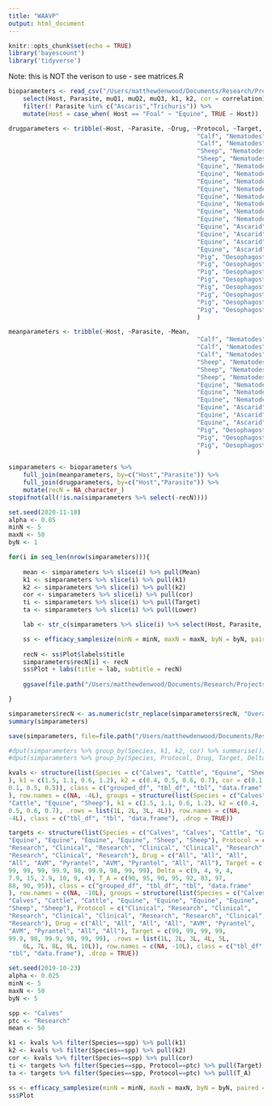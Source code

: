 ```yaml
---
title: "WAAVP"
output: html_document
---
```


```r
knitr::opts_chunk$set(echo = TRUE)
library('bayescount')
library('tidyverse')
```

Note: this is NOT the verison to use - see matrices.R

```r
bioparameters <- read_csv("/Users/matthewdenwood/Documents/Research/Projects/WAAVP/Power paper/analyses/median_numbers.csv") %>%
	select(Host, Parasite, muQ1, muQ2, muQ3, k1, k2, cor = correlation) %>%
	filter(! Parasite %in% c("Ascaris","Trichuris")) %>%
	mutate(Host = case_when( Host == "Foal" ~ "Equine", TRUE ~ Host))

drugparameters <- tribble(~Host, ~Parasite, ~Drug, ~Protocol, ~Target, ~Lower,
													"Calf", "Nematodes", "All", "Clinical", 99, 90,
													"Calf", "Nematodes", "All", "Research", 99, 95,
													"Sheep", "Nematodes", "All", "Clinical", 99, 90,
													"Sheep", "Nematodes", "All", "Research", 99, 95,
													"Equine", "Nematodes", "ML", "Clinical", 99.9, 92,
													"Equine", "Nematodes", "ML", "Research", 99.9, 96,
													"Equine", "Nematodes", "BZ", "Clinical", 99, 90,
													"Equine", "Nematodes", "BZ", "Research", 99, 95,
													"Equine", "Nematodes", "Pyrantel", "Clinical-1", 98, 80,
													"Equine", "Nematodes", "Pyrantel", "Clinical-2", 98, 85,
													"Equine", "Nematodes", "Pyrantel", "Research-1", 98, 88,
													"Equine", "Nematodes", "Pyrantel", "Research-2", 98, 90,
													"Equine", "Ascarid", "All", "Clinical-1", 99, 90,
													"Equine", "Ascarid", "All", "Clinical-2", 99.9, 92,
													"Equine", "Ascarid", "All", "Research-1", 99, 95,
													"Equine", "Ascarid", "All", "Research-2", 99.9, 96,
													"Pig", "Oesophagostomum", "IVM", "Clinical-1", 90, 80,
													"Pig", "Oesophagostomum", "IVM", "Clinical-2", 95, 85,
													"Pig", "Oesophagostomum", "IVM", "Research-1", 90, 85,
													"Pig", "Oesophagostomum", "IVM", "Research-2", 95, 90,
													"Pig", "Oesophagostomum", "BZ", "Clinical-1", 98, 85,
													"Pig", "Oesophagostomum", "BZ", "Clinical-2", 98, 90,
													"Pig", "Oesophagostomum", "BZ", "Research-1", 98, 90,
													"Pig", "Oesophagostomum", "BZ", "Research-2", 98, 95,
													)

meanparameters <- tribble(~Host, ~Parasite, ~Mean,
													"Calf", "Nematodes", 40,
													"Calf", "Nematodes", 15,
													"Calf", "Nematodes", 8,
													"Sheep", "Nematodes", 40,
													"Sheep", "Nematodes", 15,
													"Sheep", "Nematodes", 8,
													"Equine", "Nematodes", 40,
													"Equine", "Nematodes", 15,
													"Equine", "Nematodes", 8,
													"Equine", "Ascarid", 40,
													"Equine", "Ascarid", 15,
													"Equine", "Ascarid", 8,
													"Pig", "Oesophagostomum", 40,
													"Pig", "Oesophagostomum", 15,
													"Pig", "Oesophagostomum", 8,
													)

```

```r
simparameters <- bioparameters %>% 
	full_join(meanparameters, by=c("Host","Parasite")) %>%
	full_join(drugparameters, by=c("Host","Parasite")) %>%
	mutate(recN = NA_character_)
stopifnot(all(!is.na(simparameters %>% select(-recN))))
```



```r
set.seed(2020-11-18)
alpha <- 0.05
minN <- 5
maxN <- 50
byN <- 1

for(i in seq_len(nrow(simparameters))){
	
	mean <- simparameters %>% slice(i) %>% pull(Mean)
	k1 <- simparameters %>% slice(i) %>% pull(k1)
	k2 <- simparameters %>% slice(i) %>% pull(k2)
	cor <- simparameters %>% slice(i) %>% pull(cor)
	ti <- simparameters %>% slice(i) %>% pull(Target)
	ta <- simparameters %>% slice(i) %>% pull(Lower)

	lab <- str_c(simparameters %>% slice(i) %>% select(Host, Parasite, Drug, Protocol, Mean), collapse = ' ')

	ss <- efficacy_samplesize(minN = minN, maxN = maxN, byN = byN, paired = TRUE, plot=TRUE, alpha=alpha, mean=mean, k=c(k1,k2), cor=cor, T_A=ta/100, T_I=ti/100)
	
	recN <- ss$Plot$labels$title
	simparameters$recN[i] <- recN
	ss$Plot + labs(title = lab, subtitle = recN)
	
	ggsave(file.path("/Users/matthewdenwood/Documents/Research/Projects/WAAVP/Power paper/power/", str_c(str_replace_all(lab, " ", "_"), ".pdf")))

}

simparameters$recN <- as.numeric(str_replace(simparameters$recN, "Overall recommended N: ", ""))
summary(simparameters)

save(simparameters, file=file.path("/Users/matthewdenwood/Documents/Research/Projects/WAAVP/Power paper/power/", "results.Rdata"))

```






```r
#dput(simparameters %>% group_by(Species, k1, k2, cor) %>% summarise())
#dput(simparameters %>% group_by(Species, Protocol, Drug, Target, Delta) %>% summarise() %>% mutate(T_A = Target-Delta))

kvals <- structure(list(Species = c("Calves", "Cattle", "Equine", "Sheep"
), k1 = c(1.5, 1.1, 0.6, 1.2), k2 = c(0.4, 0.5, 0.6, 0.7), cor = c(0.1, 
0.1, 0.5, 0.5)), class = c("grouped_df", "tbl_df", "tbl", "data.frame"
), row.names = c(NA, -4L), groups = structure(list(Species = c("Calves", 
"Cattle", "Equine", "Sheep"), k1 = c(1.5, 1.1, 0.6, 1.2), k2 = c(0.4, 
0.5, 0.6, 0.7), .rows = list(1L, 2L, 3L, 4L)), row.names = c(NA, 
-4L), class = c("tbl_df", "tbl", "data.frame"), .drop = TRUE))

targets <- structure(list(Species = c("Calves", "Calves", "Cattle", "Cattle", 
"Equine", "Equine", "Equine", "Equine", "Sheep", "Sheep"), Protocol = c("Clinical", 
"Research", "Clinical", "Research", "Clinical", "Clinical", "Research", 
"Research", "Clinical", "Research"), Drug = c("All", "All", "All", 
"All", "AVM", "Pyrantel", "AVM", "Pyrantel", "All", "All"), Target = c(99, 
99, 99, 99, 99.9, 98, 99.9, 98, 99, 99), Delta = c(9, 4, 9, 4, 
7.9, 15, 2.9, 10, 9, 4), T_A = c(90, 95, 90, 95, 92, 83, 97, 
88, 90, 95)), class = c("grouped_df", "tbl_df", "tbl", "data.frame"
), row.names = c(NA, -10L), groups = structure(list(Species = c("Calves", 
"Calves", "Cattle", "Cattle", "Equine", "Equine", "Equine", "Equine", 
"Sheep", "Sheep"), Protocol = c("Clinical", "Research", "Clinical", 
"Research", "Clinical", "Clinical", "Research", "Research", "Clinical", 
"Research"), Drug = c("All", "All", "All", "All", "AVM", "Pyrantel", 
"AVM", "Pyrantel", "All", "All"), Target = c(99, 99, 99, 99, 
99.9, 98, 99.9, 98, 99, 99), .rows = list(1L, 2L, 3L, 4L, 5L, 
    6L, 7L, 8L, 9L, 10L)), row.names = c(NA, -10L), class = c("tbl_df", 
"tbl", "data.frame"), .drop = TRUE))
```


```r
set.seed(2019-10-23)
alpha <- 0.025
minN <- 5
maxN <- 50
byN <- 5

spp <- "Calves"
ptc <- "Research"
mean <- 50

k1 <- kvals %>% filter(Species==spp) %>% pull(k1)
k2 <- kvals %>% filter(Species==spp) %>% pull(k2)
cor <- kvals %>% filter(Species==spp) %>% pull(cor)
ti <- targets %>% filter(Species==spp, Protocol==ptc) %>% pull(Target)
ta <- targets %>% filter(Species==spp, Protocol==ptc) %>% pull(T_A)

ss <- efficacy_samplesize(minN = minN, maxN = maxN, byN = byN, paired = TRUE, plot=TRUE, alpha=alpha, mean=mean, k=c(k1,k2), cor=cor, T_A=ta/100, T_I=ti/100)
ss$Plot
```

